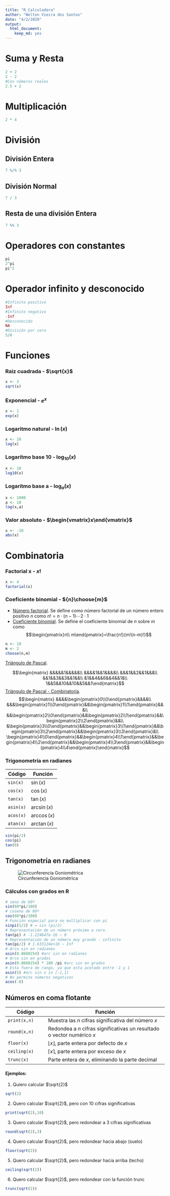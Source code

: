 ```yaml
---
title: "R_Calculadora"
author: "Welton Vieira dos Santos"
date: "4/2/2020"
output: 
  html_document: 
    keep_md: yes
---
```

# Suma y Resta
```r
2 + 2
2 - 2
#Con números reales
2.5 + 2
```

# Multiplicación
```r
2 * 4
```


# División

## División Entera
```r
7 %/% 3

```

## División Normal
```r
7 / 3
```

## Resta de una división Entera
```r
7 %% 3
```


# Operadores con constantes
```r
pi
2^pi
pi^2

```

# Operador infinito y desconocido
```r
#Infinito positivo
Inf
#Infinito negativo
-Inf
#Desconocido
NA
#División por cero
5/0
```

# Funciones
### Raiz cuadrada - $\sqrt{x}$
```r
x <- 3
sqrt(x)
```


### Exponencial - $e^x$
```r
x <- 1
exp(x)
```



### Logaritmo natural - $\ln{(x)}$
```r
x <- 10
log(x)
```


### Logarítmo base 10 - $\log_{10}{(x)}$
```r
x <- 10
log10(x)
```

### Logarítmo base a - $\log_{a}(x)$
```r
x <- 1000
a <- 10
log(x,a)
```

### Valor absoluto - $\begin{vmatrix}x\end{vmatrix}$
```r
x <- -10
abs(x)
```

# Combinatoria

### Factorial x - $x!$
```r
x <- 4
factorial(x)
```

### Coeficiente binomial - ${n}\choose{m}$
\vspace{0.2cm}

- <l class="definition">[Número factorial](https://es.wikipedia.org/wiki/Factorial).</l> Se define como número factorial de un número entero positivo $n$ como $n!=n\cdot(n-1)\cdots 2\cdot 1$
- <l class="definition">[Coeficiente binomial](https://es.wikipedia.org/wiki/Coeficiente_binomial).</l> Se define el coeficiente binomial de $n$ sobre $m$ como $$\begin{pmatrix}n\\ m\end{pmatrix}=\frac{n!}{m!(n-m)!}$$
```r
n <- 10
m <- 2
choose(n,m)
```
<l class="definition">[Triángulo de Pascal](https://es.wikipedia.org/wiki/Triángulo_de_Pascal).</l>
\usepackage{mathdots}
\usepackage{yhmath}
\usepackage{mathdots}
\usepackage{MnSymbol}
$$\begin{matrix}
&&&&&1&&&&&\\
&&&&1&&1&&&&\\
&&&1&&2&&1&&&\\
&&1&&3&&3&&1&&\\
&1&&4&&6&&4&&1&\\
1&&5&&10&&10&&5&&1\end{matrix}$$
<l class="definition">[Triángulo de Pascal - Combinatoria](https://es.wikipedia.org/wiki/Triángulo_de_Pascal).</l>
$$\begin{matrix}
&&&&\begin{pmatrix}0\\0\end{pmatrix}&&&&\\
&&&\begin{pmatrix}1\\0\end{pmatrix}&&\begin{pmatrix}1\\1\end{pmatrix}&&&\\
&&\begin{pmatrix}2\\0\end{pmatrix}&&\begin{pmatrix}2\\1\end{pmatrix}&&\begin{pmatrix}2\\2\end{pmatrix}&&\\
&\begin{pmatrix}3\\0\end{pmatrix}&&\begin{pmatrix}3\\1\end{pmatrix}&&\begin{pmatrix}3\\2\end{pmatrix}&&\begin{pmatrix}3\\3\end{pmatrix}&\\
\begin{pmatrix}4\\0\end{pmatrix}&&\begin{pmatrix}4\\1\end{pmatrix}&&\begin{pmatrix}4\\2\end{pmatrix}&&\begin{pmatrix}4\\3\end{pmatrix}&&\begin{pmatrix}4\\4\end{pmatrix}\end{matrix}$$

### Trigonometría en radianes

Código |  Función                                 
--------------------|--------------------
```sin(x)``` | $\sin(x)$
```cos(x)``` | $\cos(x)$
```tan(x)``` | $\tan(x)$
```asin(x)``` | $\arcsin(x)$
```acos(x)``` | $\arccos(x)$
```atan(x)``` | $\arctan(x)$



```r
sin(pi/2)
cos(pi)
tan(0)
```

## Trigonometría en radianes

<div class = "aligncenter">
![Circunferencia Goniométrica](Imgs/trigon.png)

### Cálculos con grados en R

```r
# seno de 60º
sin(60*pi/180)
# coseno de 60º
cos(60*pi/180)
# Función especial para no multiplicar con pi
sinpi(1/2) # = sin (pi/2)
# Representación de un número próximo a cero.
tan(pi) # -1.224647e-16 ~ 0
# Representación de un número muy grande - infinito
tan(pi/2) # 1.633124e+16 ~ Inf
# Arco sin en radianes
asin(0.8660254) #arc sin en radianes
# Arco sin en grados
asin(0.8660254) * 180 /pi #arc sin en grados
# Esta fuera de rango, ya que esta acotado entre -1 y 1
asin(5) #arc sin x in [-1,1]
# No permite números negativos
acos(-8)
```

## Números en coma flotante

Código |  Función                                 
-------|--------------------
```print(x,n)``` | Muestra las $n$ cifras significativa del número $x$
```round(x,n)``` | Redondea a $n$ cifras significativas un resultado o vector numérico $x$
```floor(x)``` | $\lfloor x\rfloor$, parte entera por defecto de $x$
```ceiling(x)``` | $\lceil x\rceil$, parte entera por exceso de $x$
```trunc(x)``` | Parte entera de $x$, eliminando la parte decimal

#### Ejemplos:
1. Quiero calcular $\sqrt{2}$
```r
sqrt(2)
```
2. Quero calcular $\sqrt{2}$, pero con 10 cifras significativas
```r
print(sqrt(2),10)
```

3. Quero calcular $\sqrt{2}$, pero redondear a 3 cifras significativas
```r
round(sqrt(2),3)
```

4. Quero calcular $\sqrt{2}$, pero redondear hacia abajo (suelo)
```r
floor(sqrt(2))
```


5. Quero calcular $\sqrt{2}$, pero redondear hacia arriba (techo)
```r
ceiling(sqrt(2))
```

6. Quero calcular $\sqrt{2}$, pero redondear con la función trunc
```r
trunc(sqrt(2))
```

